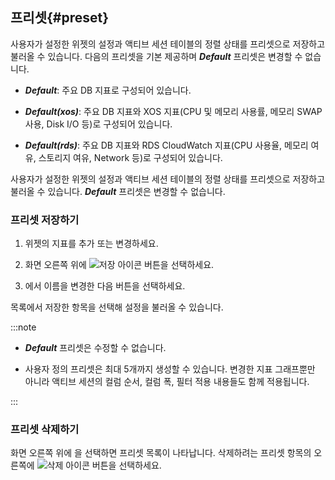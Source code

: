## 프리셋{#preset}

<InDoc product="postgresql,mysql">

사용자가 설정한 위젯의 설정과 액티브 세션 테이블의 정렬 상태를 프리셋으로 저장하고 불러올 수 있습니다. 다음의 프리셋을 기본 제공하며 ***Default*** 프리셋은 변경할 수 없습니다.

<ImgLang img='db-preset-list.png' desc='프리셋' />

* ***Default***: 주요 DB 지표로 구성되어 있습니다.

* ***Default(xos)***: 주요 DB 지표와 XOS 지표(CPU 및 메모리 사용률, 메모리 SWAP 사용, Disk I/O 등)로 구성되어 있습니다.

* ***Default(rds)***: 주요 DB 지표와 RDS CloudWatch 지표(CPU 사용율, 메모리 여유, 스토리지 여유, Network 등)로 구성되어 있습니다.

</InDoc>

<InDoc product="redis,mongodb,oracle-pro">

사용자가 설정한 위젯의 설정과 액티브 세션 테이블의 정렬 상태를 프리셋으로 저장하고 불러올 수 있습니다. ***Default*** 프리셋은 변경할 수 없습니다.

<ImgLang img='db-dashboard-preset.png' desc='프리셋' />

</InDoc>


### 프리셋 저장하기

1. 위젯의 지표를 추가 또는 변경하세요.

1. 화면 오른쪽 위에 ![저장 아이콘](/img/ic-save.svg) 버튼을 선택하세요. 

1. <Cmdname sid="save_preset" className="uitext" />에서 이름을 변경한 다음 <Cmdname sid="save" className="uitext" /> 버튼을 선택하세요.

<Cmdname sid="preset" className="uitext" /> 목록에서 저장한 항목을 선택해 설정을 불러올 수 있습니다.

:::note

* ***Default*** 프리셋은 수정할 수 없습니다. 

* 사용자 정의 프리셋은 최대 5개까지 생성할 수 있습니다. 변경한 지표 그래프뿐만 아니라 액티브 세션의 컬럼 순서, 컬럼 폭, 필터 적용 내용들도 함께 적용됩니다.

:::

### 프리셋 삭제하기

화면 오른쪽 위에 <Cmdname sid="preset" className="uitext" />을 선택하면 프리셋 목록이 나타납니다. 삭제하려는 프리셋 항목의 오른쪽에 ![삭제 아이콘](/img/ico-remove.svg) 버튼을 선택하세요.